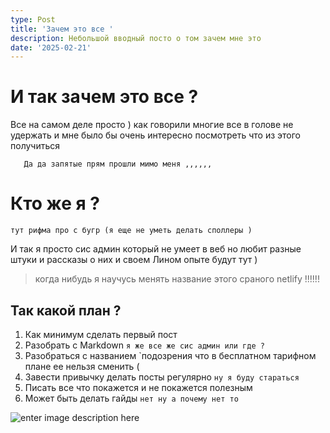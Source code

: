 ```yaml
---
type: Post
title: 'Зачем это все '
description: Небольшой вводный посто о том зачем мне это
date: '2025-02-21'
---
```

# И так зачем это все ? 

 Все на самом деле просто ) как говорили многие все в голове не удержать и мне было бы очень интересно посмотреть что из этого получиться 
 


       Да да запятые прям прошли мимо меня ,,,,,,

# Кто же я ? 

    тут рифма про с бугр (я еще не уметь делать споллеры )

И так я просто сис админ который не умеет в веб но любит разные штуки и рассказы о них и своем Лином опыте будут тут ) 

> когда нибудь я научусь менять название этого сраного netlify !!!!!!



## Так какой план ? 

 1. Как минимум сделать первый пост
 2. Разобрать с Markdown `я же все же сис админ или где ? `
 3. Разобраться с названием `подозрения что в бесплатном тарифном плане ее нельзя сменить (
 4. Завести привычку делать посты регулярно `ну я буду стараться` 
 5. Писать все что покажется и не покажется полезным 
 6. Может быть  делать гайды `нет ну а почему нет то` 

![enter image description here](https://i.postimg.cc/rwXwqQwr/temp-Imagekp-TDc-C.avif)